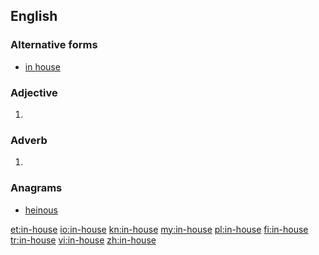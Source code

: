 ==English==

===Alternative forms===
* [[in house]]

===Adjective===
{{en-adj|head=[[in]]-[[house]]|-}}

# {{alternative spelling of|in house|lang=en}}

===Adverb===
{{en-adv|head=[[in]]-[[house]]|-}}

# {{alternative spelling of|in house|lang=en}}

===Anagrams===
* [[heinous#English|heinous]]

[[et:in-house]]
[[io:in-house]]
[[kn:in-house]]
[[my:in-house]]
[[pl:in-house]]
[[fi:in-house]]
[[tr:in-house]]
[[vi:in-house]]
[[zh:in-house]]